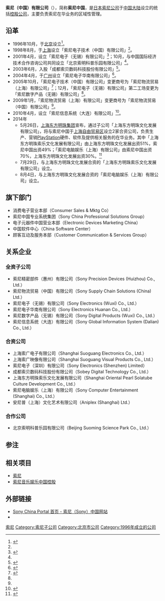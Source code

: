 {{multiple issues|
{{expand|time=2014-06-15T10:13:03+00:00}}
{{prose|time=2014-06-15T10:13:03+00:00}}
{{refimprove|time=2014-06-15T10:13:03+00:00}}
}}
{{Infobox_Company
| company_name   = 索尼（中国）有限公司
| company_name_en = Sony (China) Limited
| company_logo   = [[File:Sony_logo.svg|200px]] 
| company_type   = [[有限责任公司|有限责任公司]]
| company_slogan = 
| foundation     = 1996年10月11日
| location       = {{PRC}}<br/>[[北京市|北京市]][[朝阳区|朝阳区]]太阳宫中路12号楼冠城大厦701 
| chairman       = [[栗田伸树|栗田伸树]]
| president      = [[栗田伸树|栗田伸树]]
| sales          = 
| profit         = 
| asset          = 
| market_value   = 
| num_employees  = 
| industry       = 
| products       = 
| capital        = 12155.7万[[美元|美元]]
| revenue        = 
| parent         = [[索尼海外控股有限公司|索尼海外控股有限公司]]
| homepage       = http://www.sony.com.cn/
}}

'''索尼（中国）有限公司'''（{{lang-en|Sony (China) Limited}}），简称'''索尼中国'''，是[[日本|日本]][[索尼公司|索尼公司]]于[[中国大陆|中国大陆]]设立的统括[[控股公司|控股公司]]，主要负责索尼在华业务的区域性管理。

== 沿革 ==
* 1996年10月，于[[北京|北京]]设立<ref name="History">{{cite web|url=http://www.sony.com.cn/about_sony/sony_china/2018.htm |title=索尼在华发展历程|publisher=索尼（中国）|accessdate=2014-06-13}}</ref>。
* 1998年8月，于[[上海|上海]]设立「索尼电子技术（中国）有限公司」<ref name="History"/>。
* 2001年4月，设立「索尼电子（无锡）有限公司」<ref>{{cite web|url=http://www.sony.com.cn/products/ed/battery/index.html|title=索尼电子（无锡）有限公司|publisher=索尼（中国）|accessdate=2014-06-13|deadurl=yes|archiveurl=https://web.archive.org/web/20140325225439/http://www.sony.com.cn/products/ed/battery/index.html|archivedate=2014-03-25}}</ref>；10月，与中国国际经济技术合作咨询公司共同设立「北京索明科普乐园有限公司」<ref name="History"/>。
* 2003年6月，入股「成都索贝数码科技股份有限公司」<ref>{{cite web|url=http://tech.sina.com.cn/it/w/2003-06-27/1146203003.shtml |title=索尼购索贝填补“中国完全产业链”最新一环|date=2003-06-27|publisher=21世纪经济报道|accessdate=2014-06-13}}</ref>。
* 2004年4月，于[[广州|广州]]设立「索尼电子华南有限公司」<ref>{{cite web|url=http://www.sony.com.cn/newscenter/corporate_2004/930.htm |title=索尼电子华南有限公司将在广州诞生|date=2004-03-08|publisher=索尼（中国）|accessdate=2014-06-13}}</ref>。
* 2005年10月，「索尼电子技术（中国）有限公司」变更商号为「索尼物流贸易（上海）有限公司」<ref name="SSCS">{{cite web|url=http://www.sony.com.cn/careers/meet_sony/department/content_3.html |title=索尼物流贸易（中国）有限公司 - Sony China Career Portal|publisher=索尼（中国）|accessdate=2014-06-13}}</ref>；12月，「索尼电子（无锡）有限公司」第二工场变更为「索尼数字产品（无锡）有限公司」<ref name="History"/>。
* 2009年1月，「索尼物流贸易（上海）有限公司」变更商号为「索尼物流贸易（中国）有限公司」<ref name="SSCS"/>。
* 2010年4月，设立「索尼信息系统（大连）有限公司」<ref>{{cite web|url=http://www.sony.com.cn/careers/meet_sony/department/content_2.html |title=索尼信息系统（大连）有限公司 - Sony China Career Portal|publisher=索尼（中国）|accessdate=2014-06-13}}</ref>。
* 2014年
** 5月26日，[[上海东方明珠集团|上海东方明珠集团]]宣布，通过子公司「上海东方明珠文化发展有限公司」，将与索尼中国于[[上海自由贸易区|上海自由贸易区]]设立2家合资公司，负责生产、营销[[PlayStation|PlayStation]]硬件、软件及提供相关服务的在华业务。其中「上海东方明珠索乐文化发展有限公司」由上海东方明珠文化发展出资51%，索尼中国出资49%；「索尼电脑娱乐（上海）有限公司」由索尼中国出资70%，上海东方明珠文化发展出资30%。<ref>{{cite web|url=http://static.sse.com.cn/disclosure/listedinfo/announcement/c/2014-05-25/600832_20140526_1.pdf |title=上海东方明珠（集团）股份有限公司关于与索尼（中国）成立合资公司的提示性公告|format=PDF|date=2014-05-26|publisher=上海东方明珠（集团）股份有限公司|accessdate=2014-06-13}}</ref>
** 7月29日，与上海东方明珠文化发展合资的「上海东方明珠索乐文化发展有限公司」设立。
** 8月4日，与上海东方明珠文化发展合资的「索尼电脑娱乐（上海）有限公司」设立。

== 旗下部门 ==
* 消费电子营业本部（Consumer Sales & Mktg Co）
* 索尼中国专业系统集团（Sony China Professional Solutions Group）
* 电子元器件中国营业本部（Electronic Devices Marketing China）
* 中国软件中心（China Software Center）
* 顾客互动及服务本部（Customer Communication & Services Group）

== 关系企业 ==
=== 全资子公司 ===
* 索尼精密部件（惠州）有限公司（Sony Precision Devices (Huizhou) Co., Ltd.）  
* 索尼物流贸易（中国）有限公司（Sony Supply Chain Solutions (China) Ltd.）
* 索尼电子（无锡）有限公司（Sony Electronics (Wuxi) Co., Ltd.）
* 索尼电子华南有限公司（Sony Electronics Huanan Co., Ltd.）
* 索尼数字产品（无锡）有限公司（Sony Digital Products (Wuxi) Co., Ltd.）
* 索尼信息系统（大连）有限公司（Sony Global Information System (Dalian) Co., Ltd.）

=== 合资公司 ===
* 上海索广电子有限公司（Shanghai Suoguang Electronics Co., Ltd.）
* 上海索广映像有限公司（Shanghai Suoguang Visual Products Co., Ltd.）
* 索尼电子（深圳）有限公司（Sony Electronics (Shenzhen) Limited）
* 成都索贝数码科技股份有限公司（Sobey Digital Technology Co., Ltd.）
* 上海东方明珠索乐文化发展有限公司（Shanghai Oriental Pearl Solatube Culture Development Co., Ltd.）
* 索尼电脑娱乐（上海）有限公司（Sony Computer Entertainment (Shanghai) Co., Ltd.）
* 安尼普（上海）文化艺术有限公司（Aniplex (Shanghai) Ltd.）

=== 合作公司 ===
* 北京索明科普乐园有限公司（Beijing Suoming Science Park Co., Ltd.）

== 参注 ==
{{reflist}}

== 相关项目 ==
* [[索尼|索尼]]
* [[索尼音乐娱乐中国控股|索尼音乐娱乐中国控股]]

== 外部链接 ==
* [http://www.sony.com.cn/ Sony China Portal 首页 - 索尼（Sony）中国网站]
* {{weibo|sonychina|索尼（中国）}}

{{Sony品牌}}

{{DEFAULTSORT:Sony China}}
[[Category:索尼|]]
[[Category:索尼子公司|Category:索尼子公司]]
[[Category:北京市公司|Category:北京市公司]]
[[Category:1996年成立的公司|Category:1996年成立的公司]]